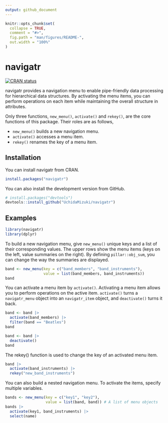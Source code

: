 ```yaml
---
output: github_document
---
```


<!-- README.md is generated from README.Rmd. Please edit that file -->

```r
knitr::opts_chunk$set(
  collapse = TRUE,
  comment = "#>",
  fig.path = "man/figures/README-",
  out.width = "100%"
)
```

# navigatr

<!-- badges: start -->
[![CRAN status](https://www.r-pkg.org/badges/version/navigatr)](https://CRAN.R-project.org/package=navigatr)
<!-- badges: end -->

navigatr provides a navigation menu to enable pipe-friendly data processing for hierarchical data structures.
By activating the menu items, you can perform operations on each item while maintaining the overall structure in attributes.

Only three functions, `new_menu()`, `activate()` and `rekey()`, are the core functions of this package.
Their roles are as follows,

- `new_menu()` builds a new navigation menu.
- `activate()` accesses a menu item.
- `rekey()` renames the key of a menu item.

## Installation

You can install navigatr from CRAN.

``` r
install.packages("navigatr")
```

You can also install the development version from GitHub.

``` r
# install.packages("devtools")
devtools::install_github("UchidaMizuki/navigatr")
```

## Examples

```r
library(navigatr)
library(dplyr)
```

To build a new navigation menu, give `new_menu()` unique keys and a list of their corresponding values.
The upper rows show the menu items (keys on the left, value summaries on the right).
By defining `pillar::obj_sum`, you can change the way the summaries are displayed.

```r
band <- new_menu(key = c("band_members", "band_instruments"),
                 value = list(band_members, band_instruments))
band
```

You can activate a menu item by `activate()`.
Activating a menu item allows you to perform operations on the active item.
`activate()` turns a `navigatr_menu` object into an `navigatr_item` object, and `deactivate()` turns it back.

```r
band <- band |>
  activate(band_members) |>
  filter(band == "Beatles")
band
```

```r
band <- band |> 
  deactivate()
band
```

The rekey() function is used to change the key of an activated menu item.

```r
band |> 
  activate(band_instruments) |> 
  rekey("new_band_instruments")
```

You can also build a nested navigation menu.
To activate the items, specify multiple variables.

```r
bands <- new_menu(key = c("key1", "key2"),
                  value = list(band, band)) # A list of menu objects
bands |> 
  activate(key1, band_instruments) |> 
  select(name)
```

